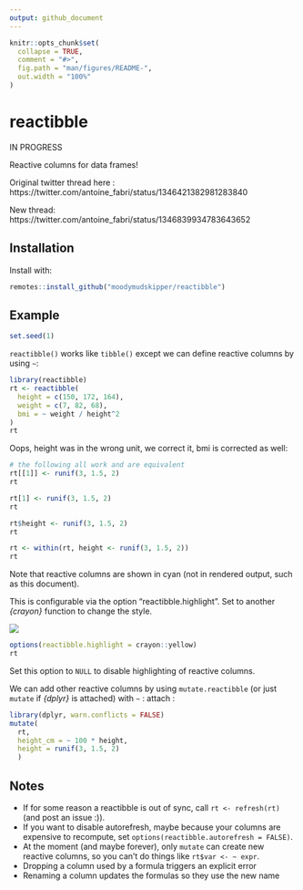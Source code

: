 ```yaml
---
output: github_document
---
```



```r
knitr::opts_chunk$set(
  collapse = TRUE,
  comment = "#>",
  fig.path = "man/figures/README-",
  out.width = "100%"
)
```

# reactibble

IN PROGRESS

Reactive columns for data frames! 

Original twitter thread here : https://twitter.com/antoine_fabri/status/1346421382981283840

New thread: https://twitter.com/antoine_fabri/status/1346839934783643652

## Installation

Install with:

``` r
remotes::install_github("moodymudskipper/reactibble")
```

## Example

```r
set.seed(1)
```


`reactibble()` works like `tibble()` except we can define reactive columns by
using `~`:

```r
library(reactibble)
rt <- reactibble(
  height = c(150, 172, 164),
  weight = c(7, 82, 68),
  bmi = ~ weight / height^2
)
rt
```

Oops, height was in the wrong unit, we correct it, bmi is corrected as well:

```r
# the following all work and are equivalent
rt[[1]] <- runif(3, 1.5, 2)
rt

rt[1] <- runif(3, 1.5, 2)
rt

rt$height <- runif(3, 1.5, 2)
rt

rt <- within(rt, height <- runif(3, 1.5, 2))
rt
```

Note that reactive columns are shown in cyan (not in rendered output, such as this document). 

This is configurable via the option "reactibble.highlight". 
Set to another *{crayon}* function to change the style.

![](tools/rstudio.png)

```r
options(reactibble.highlight = crayon::yellow)
rt
```

Set this option to `NULL` to disable highlighting of reactive columns.

We can add other reactive columns by using `mutate.reactibble` (or just `mutate`
if *{dplyr}* is attached) with `~` :
attach  :

```r
library(dplyr, warn.conflicts = FALSE)
mutate(
  rt, 
  height_cm = ~ 100 * height, 
  height = runif(3, 1.5, 2)
  )
```


## Notes

* If for some reason a reactibble is out of sync, call `rt <- refresh(rt)` (and post an issue :)).
* If you want to disable autorefresh, maybe because your columns are expensive to recompute, set `options(reactibble.autorefresh = FALSE)`.
* At the moment (and maybe forever), only `mutate` can create new reactive columns, so you can't do things like `rt$var <- ~ expr`.
* Dropping a column used by a formula triggers an explicit error
* Renaming a column updates the formulas so they use the new name
